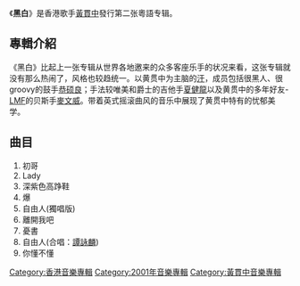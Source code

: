 {{unreferenced|time=2019-09-13T17:35:44+00:00}}
{{Album infobox | <!-- See Wikipedia:WikiProject_Albums -->
|  Name        = 黑白
|  Type        = [[專輯|專輯]]
|  Artist      = [[黃貫中|黃貫中]]
|  Cover       = 黃貫中 黑白.jpg
|  Background  = 
|  Released    = 2001年12月13日
|  Recorded    =
|  Genre       = [[搖滾|搖滾]]、[[粵語流行音樂|粵語流行音樂]]
|  Label       = [[環球唱片|環球唱片]]
|  Last album  = [[Yellow_Paul_Wong|Yellow Paul Wong]]<br/>（2001）
|  This album  = '''黑白'''<br/>（2001）
|  Next album  = [[Play_It_Loud|Play It Loud]]<br/>（2002）
}}

《'''黑白'''》是香港歌手[[黃貫中|黃貫中]]發行第二张粵語专辑。

== 專輯介紹 ==
《黑白》比起上一张专辑从世界各地邀来的众多客座乐手的状况来看，这张专辑就没有那么热闹了，风格也较趋统一。以黄贯中为主脑的[[汗_(乐队)|汗]]，成员包括很黑人、很groovy的鼓手[[恭硕良|恭硕良]]；手法较唯美和爵士的吉他手[[夏健龍|夏健龍]]以及黄贯中的多年好友-[[LMF|LMF]]的贝斯手[[麥文威|麥文威]]。带着英式摇滚曲风的音乐中展现了黄贯中特有的忧郁美学。

== 曲目 ==
#初哥     
#Lady     
#深紫色高踭鞋     
#爆    
#自由人(獨唱版)   
#離開我吧
#憂書
#自由人(合唱：[[譚詠麟|譚詠麟]])
#你懂不懂

{{album-stub}}

[[Category:香港音樂專輯|Category:香港音樂專輯]]
[[Category:2001年音樂專輯|Category:2001年音樂專輯]]
[[Category:黃貫中音樂專輯|Category:黃貫中音樂專輯]]